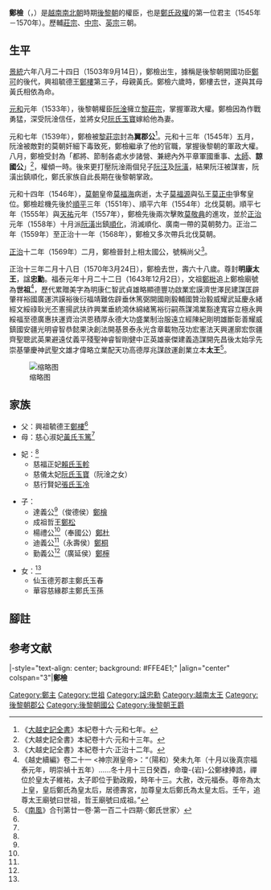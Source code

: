 {{東亞男性歷史人物
|名稱 =鄭檢
|身份 =[[後黎朝|後黎朝]][[鄭主|鄭主]]
|國家 =[[大越|大越]]
|時代 =[[南北朝_(越南)|南北朝時代]]
|主君 =[[黎莊宗|黎莊宗]] → [[黎中宗|黎中宗]] → [[黎英宗|黎英宗]]
|屆數 =1
|最高職務 =諒國公<br/><span style="font-size:smaller;">（1545年—1570年）</span>
|前任 = —
|繼任 = [[鄭檜|鄭檜]]
|圖片名稱 =Trịnh Kiểm.png
|圖片大小 =100px
|圖片說明 =《鄭家正譜》中的鄭檢畫像
|姓 =
|名 =
|姓名 =
|字 =
|號=
|官職 =[[太師|太師]]
|封爵 =
|封號 =諒國公→太國公
|尊號 =明康太王
|出生日期 =1503年9月14日<br/>黎憲宗景統六年八月二十四日
|出生地點 =
|婚年 =
|逝世日期 ={{death date and age|1570|3|24|1503|9|14}}<br/>黎英宗正治十三年二月十八日
|逝世地點 =
|廟號 =世祖
|諡號 =忠勳
|墓葬 =忭上鄉
|祠廟 =
|父親 =[[鄭樓|鄭樓]]
|嫡母 =[[黃氏玉篤|黃氏玉篤]]
|母親 =
|元配 =
|正室 =
|妻 =[[阮氏玉寶|阮氏玉寶]]
|妻之父 =[[阮淦|阮淦]]
|妻之嫡母 =
|子 =[[鄭檜|鄭檜]]<br />[[鄭松|鄭松]]<br />[[鄭杜|鄭杜]]<br />[[鄭桐|鄭桐]]
|女 =
|其他親屬 =
|功名 = 
|經歷 =1539年封翼郡公<br />1545年為都將，節制各處水步諸營，兼總內外平章軍國重事太師諒國公<br />1569年封上相太國公，尊稱尚父 
|著作 =
|注釋 =
}}
'''鄭檢'''（{{vie|v=Trịnh Kiểm|hn=鄭檢}}，{{bd|1503年|9月14日|1570年|3月24日|catIdx=T鄭}}）是[[越南南北朝|越南南北朝]]時期[[後黎朝|後黎朝]]的權臣，也是[[鄭主|鄭氏政權]]的第一位君主（1545年－1570年）。歷輔[[後黎莊宗|莊宗]]、[[後黎中宗|中宗]]、[[後黎英宗|英宗]]三朝。

==生平==
[[景統|景統]]六年八月二十四日（1503年9月14日），鄭檢出生，據稱是後黎朝開國功臣[[鄭可|鄭可]]的後代，興祖毓德王[[鄭樓|鄭樓]]第三子，母親黃氏。鄭檢六歲時，鄭樓去世，遂與其母黃氏相依為命。

[[元和_(黎莊宗)|元和]]元年（1533年），後黎朝權臣[[阮淦|阮淦]]擁立[[黎莊宗|黎莊宗]]，掌握軍政大權。鄭檢因為作戰勇猛，深受阮淦信任，並將女兒[[阮氏玉寶|阮氏玉寶]]嫁給他為妻。

元和七年（1539年），鄭檢被[[黎莊宗|黎莊宗]]封為'''翼郡公'''<ref>《[[大越史記全書|大越史記全書]]》本紀卷十六·元和七年。</ref>。元和十三年（1545年）五月，阮淦被敵對的莫朝奸細下毒致死，鄭檢繼承了他的官職，掌握後黎朝的軍政大權。八月，鄭檢受封為「都將、節制各處水步諸營、兼總內外平章軍國重事、[[太師|太師]]、'''諒國公'''」<ref>《大越史記全書》本紀卷十六·元和十三年。</ref>，權傾一時。後來更打壓阮淦兩個兒子[[阮汪|阮汪]]及[[阮潢|阮潢]]，結果阮汪被謀害，阮潢出鎮順化，鄭氏家族自此長期在後黎朝掌政。

元和十四年（1546年），[[莫朝|莫朝]]皇帝[[莫福海|莫福海]]病逝，太子[[莫福源|莫福源]]與弘王[[莫正中|莫正中]]爭奪皇位。鄭檢趁機先後於[[順平_(後黎中宗)|順平]]三年（1551年）、順平六年（1554年）北伐莫朝。順平七年（1555年）與[[天祐_(黎維邦)|天祐]]元年（1557年），鄭檢先後兩次擊敗[[莫敬典|莫敬典]]的進攻，並於[[正治_(越南)|正治]]元年（1558年）十月派[[阮潢|阮潢]]出鎮[[順化|順化]]，消滅順化、廣南一帶的莫朝勢力。正治二年（1559年）至正治十一年（1568年），鄭檢又多次帶兵北伐莫朝。

[[正治_(越南)|正治]]十二年（1569年）二月，鄭檢晉封上相太國公，號稱尚父<ref>《大越史記全書》本紀卷十六·正治十二年。</ref>。

正治十三年二月十八日（1570年3月24日），鄭檢去世，壽六十八歲。尊封'''明康太王'''，諡'''忠勳'''。福泰元年十月二十二日（1643年12月2日），文祖[[鄭梉|鄭梉]]追上鄭檢廟號為'''世祖'''<ref>《越史續編》卷二十一 <神宗淵皇帝>：“（陽和）癸未九年（十月以後真宗福泰元年，明崇禎十五年）……冬十月十三日癸酉，命瓊-{岩}-公鄭棣捧誥，禪位於皇太子維祐，太子即位于勤政殿，時年十三。大赦，改元福泰。尊帝為太上皇，皇后鄭氏為皇太后，居德壽宮，加尊皇太后鄭氏為太皇太后。壬午，追尊太王廟號曰世祖，哲王廟號曰成祖。”</ref>，歷代累贈美字為明康仁智武貞雄略顯德豐功啟業宏謨濟世澤民建謀匡辟肇祥裕國廣運洪謨裕後衍福靖難佐辟垂休篤弼開國剛毅輔國贊治毅威耀武延慶永緒經文綏祿耿光丕憲揚武扶祚興業垂統鴻休綿緒篤裕衍嗣燕謀鴻業豁達寬容立極永興綏福至德廣惠扶運資治洪恩積厚永德大功盛業制治服遠立經陳紀剛明雄斷彰善耀威鎮國安疆光明睿智恭懿果決創法開基景泰永光含章載物茂功宏憲法天興運廓宏恢疆齊聖聰武英果避遠仗義平殘聖神睿智剛健中正英雄豪傑建義造謀開先昌後太始孚先崇基肇慶神武聖文雄才偉略立業配天功高德厚兆謀啟運創業立本'''太王'''{{Notetag|〈鄭氏世家〉原文作「尊封明康仁智武貞雄略……創業立本 <small>二白（百）三十二字</small> '''大'''王，諡忠勳。」，惟後段句有「[[鄭檜|達義公]]，諱檜，'''太'''王世子。」、「第二世　[[鄭松|先聖成祖哲王]]：王諱松，'''太'''王第二子。」，今從<big>'''太'''</big>王。}}<ref name=saija>《[[南風_(越南雜誌)|南風]]》合刊第廿一卷·第一百二十四期·〈鄭氏世家〉</ref>。

[[File:Trịnh_Kiểm_(2).jpg|缩略图]]

== 家族 ==
* 父：興祖毓德王[[鄭樓|鄭樓]]<ref name=saija/>
* 母：慈心淑妃[[黃氏玉篤|黃氏玉篤]]<ref name=saija/>

* 妃：<ref name=saija/>
**慈福正妃[[賴氏玉軫|賴氏玉軫]]
**慈儀太妃[[阮氏玉寶|阮氏玉寶]]（阮淦之女）
**慈行賢妃[[張氏玉冷|張氏玉冷]]{{Notetag|一作'''慈幸賢妃'''<ref name=lcxzlz>《[[歷朝憲章類誌|歷朝憲章類誌]]》卷二十一·禮儀誌·宗廟奉祀之禮</ref>。}}

* 子：
** 達義公<ref name=saija/>（俊德侯）[[鄭檜|鄭檜]]
** 成祖哲王[[鄭松|鄭松]]
** 楊禮公<ref name=saija/>（奉國公）[[鄭杜|鄭杜]]
** 迪義公<ref name=saija/>（永壽侯）[[鄭桐|鄭桐]]
** 勤義公<ref name=saija/>（廣延侯）[[鄭檸|鄭檸]]

* 女：<ref name=saija/>
** 仙玉德芳郡主鄭氏玉春
** 華容慈緣郡主鄭氏玉孫

==腳註==
<references group="註" />

==参考文献==
{{reflist}}

{{start box}}
|-style="text-align: center; background: #FFE4E1;"
|align="center" colspan="3"|'''鄭檢'''
{{s-before|－}}
{{s-title|[[越南君主列表#鄭主|越南後黎朝鄭主]]|1545年－1570年}}
{{s-after|[[鄭檜|鄭檜]]}}
{{end box}}

{{鄭主}}

[[Category:鄭主|Category:鄭主]]
[[Category:世祖|Category:世祖]]
[[Category:諡忠勳|Category:諡忠勳]]
[[Category:越南太王|Category:越南太王]]
[[Category:後黎朝郡公|Category:後黎朝郡公]]
[[Category:後黎朝國公|Category:後黎朝國公]]
[[Category:後黎朝王爵|Category:後黎朝王爵]]